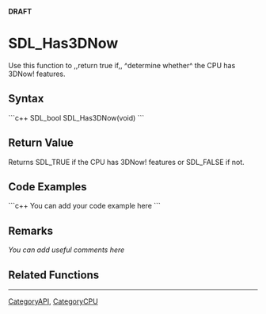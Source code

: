 <!-- pragma section-numbers off -->
<!-- pragma disable-camelcase -->
'''DRAFT'''

= SDL_Has3DNow =
Use this function to ,,return true if,, ^determine whether^ the CPU has 3DNow! features.


== Syntax ==
```c++
SDL_bool SDL_Has3DNow(void)
```

== Return Value ==
Returns SDL_TRUE if the CPU has 3DNow! features or SDL_FALSE if not. 

== Code Examples ==
```c++
You can add your code example here
```

== Remarks ==
''You can add useful comments here''

== Related Functions ==

----
[[CategoryAPI]], [[CategoryCPU]]
